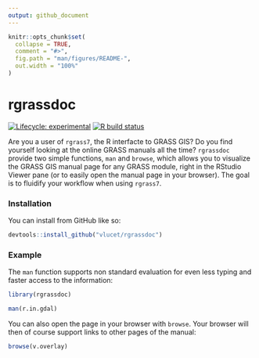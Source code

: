 ```yaml
---
output: github_document
---
```


<!-- README.md is generated from README.Rmd. Please edit that file -->

```r
knitr::opts_chunk$set(
  collapse = TRUE,
  comment = "#>",
  fig.path = "man/figures/README-",
  out.width = "100%"
)
```

# rgrassdoc

<!-- badges: start -->
[![Lifecycle: experimental](https://img.shields.io/badge/lifecycle-experimental-orange.svg)](https://www.tidyverse.org/lifecycle/#experimental)
[![R build status](https://github.com/VLucet/rgrassdoc/workflows/R-CMD-check/badge.svg)](https://github.com/VLucet/rgrassdoc/actions)
<!-- badges: end -->

Are you a user of `rgrass7`, the R interfacte to GRASS GIS? Do you find yourself looking at the online GRASS manuals all the time? `rgrassdoc` provide two simple functions, `man` and `browse`, which allows you to visualize the GRASS GIS manual page for any GRASS module, right in the RStudio Viewer pane (or to easily open the manual page in your browser). The goal is to fluidify your workflow when using `rgrass7`. 

### Installation

You can install from GitHub like so:

``` r
devtools::install_github("vlucet/rgrassdoc")
```

### Example

The `man` function supports non standard evaluation for even less typing and faster access to the information:

```r
library(rgrassdoc)

man(r.in.gdal)
```

You can also open the page in your browser with `browse`. Your browser will then of course support links to other pages of the manual:

```r
browse(v.overlay)
```

